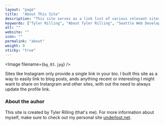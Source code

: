 ```yaml
---
layout: "page"
title:  "About This Site"
description: "This site serves as a link list of various relevant sites and projects I'm involved with."
keywords: ["Tyler Rilling", "About Tyler Rilling", "Seattle Web Developer", "underlost"]
alt: ""
website: ""
icon: ""
permalink: "about"
weight: 0
sticky: "true"
---
```


<Image filename={`bg_03.jpg`} />

Sites like Instagram only provide a single link in your bio. I built this site as a way to easily link to blog posts, ands anything recent or interesting I might want to share on Instargram and other sites, with out the need to always update the profile link.

### About the auhor

This site is created by Tyler Rilling (that's me). For more information about myself, make sure to check out my personal site [underlost.net](https://underlost.net).
